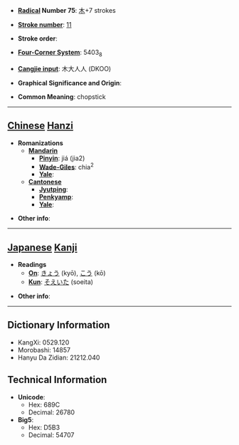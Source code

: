 * '''[[Wiktionary:Chinese radical index| Radical]] Number 75''': [[Wiktionary:Chinese radical index 木|木]]+7 strokes

* '''[[Wiktionary:Chinese total strokes index|Stroke number]]''': [[Wiktionary:Chinese total strokes index 11|11]]

* '''Stroke order''': 

* '''[[Wiktionary:Chinese four corner index|Four-Corner System]]''': 5403<sub>8</sub>

* '''[[Wiktionary:Chinese Cangjie index|Cangjie input]]''': 木大人人 (DKOO)

* '''Graphical Significance and Origin''': 

* '''Common Meaning''': chopstick

----

== [[Chinese]] [[Hanzi]] ==

* '''Romanizations'''
** '''[[Mandarin]]'''
*** '''[[Pinyin]]''': jiá (jia2)
*** '''[[Wade-Giles]]''': chia<sup>2</sup>
*** '''[[Yale]]''': 
** '''[[Cantonese]]'''
*** '''[[Jyutping]]''':
*** '''[[Penkyamp]]''': 
*** '''[[Yale]]''': 

* '''Other info''': 

----

== [[Japanese]] [[Kanji]] ==

* '''Readings'''
** '''[[On]]''': [[きょう]] (kyō), [[こう]] (kō)
** '''[[Kun]]''': [[そえいた]] (soeita)

* '''Other info''':  

----

== Dictionary Information ==

* KangXi: 0529.120
* Morobashi: 14857
* Hanyu Da Zidian: 21212.040

== Technical Information ==

* '''Unicode''':
** Hex: 689C
** Decimal: 26780
* '''Big5''':
** Hex: D5B3
** Decimal: 54707